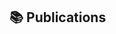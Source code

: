 ## 📚 Publications

<script src="https://bibbase.org/show?bib=https%3A%2F%2Fapi.zotero.org%2Fusers%2F5547450%2Fcollections%2FKYP3WIGT%2Fitems%3Fkey%3D0FxZIDxan0XB1IJwBqRw7Zmy%26format%3Dbibtex%26limit%3D100&jsonp=1"></script>